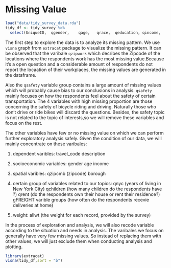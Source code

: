 # Missing Value

```r
load("data/tidy_survey_data.rda")
tidy_df <- tidy_survey %>%
  select(UniqueID,	qgender,	qage,	qrace,	qeducation,	qincome,	qzipcmb,	qSurveyZone,	borough,	travel_code,	qlicense,	gFREIGHT1_qFREIGHT1_mA,gFREIGHT1_qFREIGHT2_mA,gFREIGHT1_qFREIGHT3_mA,gFREIGHT1_qFREIGHT4_mA,gFREIGHTnew,	qsafety1,	qsafety2,	qsafety3,	qsafety4,	qsafety5,	qsafety6,	Description,gIMPROVE1_qIMPROVE1_mA,gIMPROVE1_qIMPROVE2_mA,gIMPROVE1_qIMPROVE3_mA,gIMPROVE1_qIMPROVE4_mA, gIMPROVE1_qIMPROVE5_mA,	qmarried,	qsmartphone,	qrent,	qnyc,	qchildren,	qemployment,	qzipwork1,	qzipwork2,	qzipwork3,	qzipwork4,	qzipwork5,	qzipwork6,	qtimework1,	qtimework2,	qtimework3,	qtimework4,	qtimework5,	qtimework6,	qtimehome1,	qtimehome2,	qtimehome3,	qtimehome4,	qtimehome5,	qtimehome6,	qindustry,	`Work Place`,	allwt) %>% filter(!is.na(UniqueID))
```

The first step to explore the data is to analyze its missing pattern. We use `visna` graph from `extracat` package to visualize the missing pattern. It can be observed that the varibale `qzipwork` which decribes the Zipcode of the locations where the respondents work has the most missing value.Because it's a open question and a considerable amount of respondents do not report the locaation of their workplaces, the missing values are generated in the dataframe.

Also the `qsafety` variable group contains a large amount of missing values which will probably cause bias to our conclusions in analysis. `qsafety` mainly focuses on how the respondents feel about the safety of certain transportation. The 4 variables with high missing proportion are those concerning the safety of bicycle riding and driving. Naturally those who don't drive or ride bikes will discard the questions. Besides, the safety topic is not related to the topic of interests,so we will remove these variables and focus on the rest.

The other variables have few or no missing value on which we can perform further exploratory analysis safely. 
Given the condition of our data, we will mainly concentrate on these varibales:


1. dependent varibles:
travel_code 
description

2. socioeconomic variables:
gender
age
income

3. spatial varibles:
qzipcmb (zipcode)
borough

4. certain group of variables related to our topics:
qnyc (years of living in New York City)
qchildren (how many children do the respondents have ?)
qrent (do the respondents own their house or rent their residence?)
gFREIGHT varible groups (how often do the respondents recevie deliveries at home)


5. weight:
allwt (the weight for each record, provided by the survey)

In the process of exploration and analysis, we will also recode variable according to the situation and needs in analysis. The varibales we focus on generally have very few missing values. So instead of replacing them with other values, we will just exclude them when conducting analysis and plotting.

```r
library(extracat)
visna(tidy_df,sort = "b")
```


